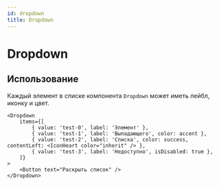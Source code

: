 ```yaml
---
id: dropdown
title: Dropdown
---
```



# Dropdown
<Description name="Dropdown" />
<PropsTable name="Dropdown" />

## Использование
Каждый элемент в списке компонента `Dropdown` может иметь лейбл, иконку и цвет.
```tsx live
<Dropdown
    items={[
        { value: 'test-0', label: 'Элемент' },
        { value: 'test-1', label: 'Выпадающего', color: accent },
        { value: 'test-2', label: 'Списка', color: success, contentLeft: <IconHeart color="inherit" /> },
        { value: 'test-3', label: 'Недоступно', isDisabled: true },
    ]}
>
    <Button text="Раскрыть список" />
</Dropdown>
```
